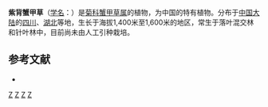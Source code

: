 {{Speciesbox
| name = 紫背蟹甲草
| status = 
| status_system = 
| image =
| genus = Parasenecio
| species = ianthoplyllus
| authority = (Franch.) [[陈艺林|Y. L. Chen]]
}}

'''紫背蟹甲草'''（[[学名|学名]]：{{lang|la|''Parasenecio ianthoplyllus''}}）是[[菊科|菊科]][[蟹甲草属|蟹甲草属]]的植物，为中国的特有植物。分布于[[中国大陆|中国大陆]]的[[四川|四川]]、[[湖北|湖北]]等地，生长于海拔1,400米至1,600米的地区，常生于落叶混交林和针叶林中，目前尚未由人工引种栽培。

== 参考文献 ==
<div class="references-small">
* {{cite web| url =http://www.bioinfo.cn/db05/KmzwSpecies.php?action=view&id=5137| title =紫背蟹甲草| work =《中国高等植物数据库全库》| publisher =中国科学院微生物研究所| author =昆明植物研究所| accessdate =2009-02-25| deadurl =yes| archiveurl =https://web.archive.org/web/20160305041642/http://www.bioinfo.cn/db05/KmzwSpecies.php?action=view&id=5137| archivedate =2016-03-05}}
</div>

[[Category:蟹甲草属|Z]]
[[Category:中國特有植物|Z]]
[[Category:四川植物|Z]]
[[Category:湖北植物|Z]]


{{植物小作品}}